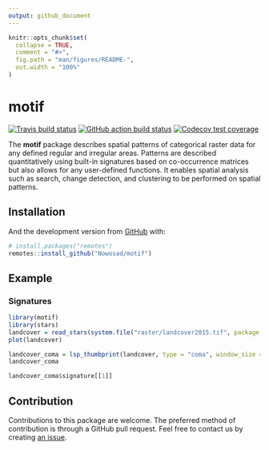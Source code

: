 ```yaml
---
output: github_document
---
```


<!-- README.md is generated from README.Rmd. Please edit that file -->

```r
knitr::opts_chunk$set(
  collapse = TRUE,
  comment = "#>",
  fig.path = "man/figures/README-",
  out.width = "100%"
)
```

# motif

<!-- badges: start -->
[![Travis build status](https://travis-ci.org/Nowosad/motif.svg?branch=master)](https://travis-ci.org/Nowosad/motif)
[![GitHub action build status](https://github.com/Nowosad/motif/workflows/pkgdown/badge.svg)](https://github.com/Nowosad/motif/actions)
[![Codecov test coverage](https://codecov.io/gh/Nowosad/motif/branch/master/graph/badge.svg)](https://codecov.io/gh/Nowosad/motif?branch=master)
<!-- badges: end -->

The **motif** package describes spatial patterns of categorical raster data for any defined regular and irregular areas. 
Patterns are described quantitatively using built-in signatures based on co-occurrence matrices but also allows for any user-defined functions. 
It enables spatial analysis such as search, change detection, and clustering to be performed on spatial patterns.

## Installation

<!-- You can install the released version of motif from [CRAN](https://CRAN.R-project.org) with: -->

<!-- ``` r -->
<!-- install.packages("motif") -->
<!-- ``` -->

And the development version from [GitHub](https://github.com/) with:

``` r
# install.packages("remotes")
remotes::install_github("Nowosad/motif")
```

## Example

### Signatures

```r
library(motif)
library(stars)
landcover = read_stars(system.file("raster/landcover2015.tif", package = "motif"))
plot(landcover)
```

```r
landcover_coma = lsp_thumbprint(landcover, type = "coma", window_size = 200)
landcover_coma
```

```r
landcover_coma$signature[[1]]
```

<!-- ref to vig -->
<!-- ### Search -->
<!-- ### Compare -->
<!-- ### Cluster -->

## Contribution

Contributions to this package are welcome.
The preferred method of contribution is through a GitHub pull request. 
Feel free to contact us by creating [an issue](https://github.com/Nowosad/motif/issues). 
